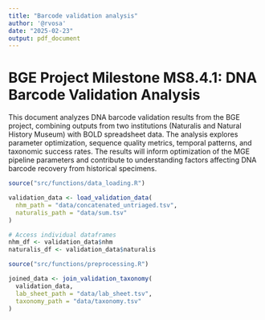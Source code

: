 ```yaml
---
title: "Barcode validation analysis"
author: '@rvosa'
date: "2025-02-23"
output: pdf_document
---
```


# BGE Project Milestone MS8.4.1: DNA Barcode Validation Analysis

This document analyzes DNA barcode validation results from the BGE project, 
combining outputs from two institutions (Naturalis and Natural History Museum) 
with BOLD spreadsheet data. The analysis explores parameter optimization, 
sequence quality metrics, temporal patterns, and taxonomic success rates. The 
results will inform optimization of the MGE pipeline parameters and contribute 
to understanding factors affecting DNA barcode recovery from historical 
specimens.

```r
source("src/functions/data_loading.R")

validation_data <- load_validation_data(
  nhm_path = "data/concatenated_untriaged.tsv",
  naturalis_path = "data/sum.tsv"
)

# Access individual dataframes
nhm_df <- validation_data$nhm
naturalis_df <- validation_data$naturalis
```

```r
source("src/functions/preprocessing.R")

joined_data <- join_validation_taxonomy(
  validation_data,
  lab_sheet_path = "data/lab_sheet.tsv",
  taxonomy_path = "data/taxonomy.tsv"
)
```